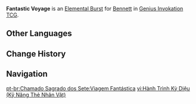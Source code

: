 {{About|the Character Card Skill for [[Genius Invokation TCG]]|the Playable Character Talent|Fantastic Voyage}}
{{Genius Invokation TCG Skill Infobox
|title      = Fantastic Voyage
|image      = Fantastic Voyage Character Card Skill.png
|type       = Elemental Burst
|character  = Bennett
|element    = Pyro
|matching   = 4
|energy     = 2
|effect     = Deals 2 {{Color|Pyro DMG}}, creates 1 '''Inspiration Field'''.<br><br>{{Icon/TCG|Inspiration Field}} '''Inspiration Field'''<br>When your character uses a Skill: If this character has at least 7 HP, deal +2 additional DMG for this instance. After the Skill DMG is finalized, if this character's HP is not greater than 6, heal this character for 2 HP.<br><u>Duration (Rounds)</u>: 2
|order      = 3
}}
'''Fantastic Voyage''' is an [[Character Card Elemental Burst|Elemental Burst]] for [[Bennett (Character Card)|Bennett]] in [[Genius Invokation TCG]].

==Other Languages==
{{Other Languages|Transclude=Fantastic Voyage}}

==Change History==
{{Change History|3.3}}

==Navigation==
{{Genius Invokation TCG Skill Navbox|Bennett}}

[[pt-br:Chamado Sagrado dos Sete:Viagem Fantástica]]
[[vi:Hành Trình Kỳ Diệu (Kỹ Năng Thẻ Nhân Vật)]]